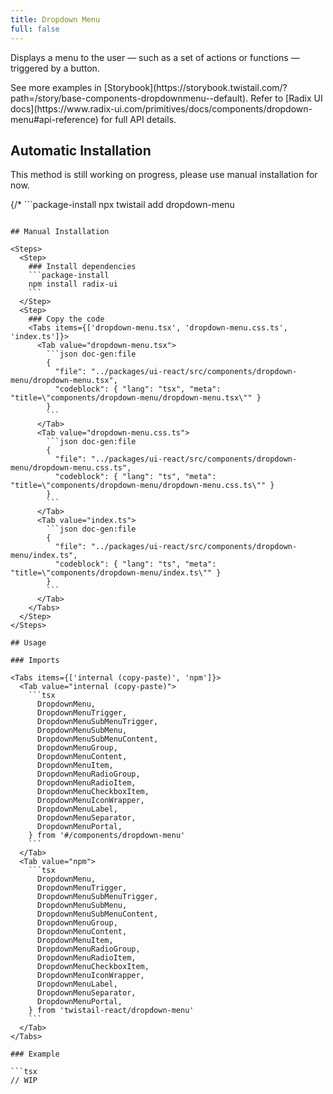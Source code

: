 ```yaml
---
title: Dropdown Menu
full: false
---
```


Displays a menu to the user — such as a set of actions or functions — triggered by a button.

<Callout type='info'>
  See more examples in [Storybook](https://storybook.twistail.com/?path=/story/base-components-dropdownmenu--default).
  Refer to [Radix UI docs](https://www.radix-ui.com/primitives/docs/components/dropdown-menu#api-reference) for full API details.
</Callout>

## Automatic Installation

<Callout type='warn'>
  This method is still working on progress, please use manual installation for now.
</Callout>

{/* ```package-install
npx twistail add dropdown-menu
``` */}

## Manual Installation

<Steps>
  <Step>
    ### Install dependencies
    ```package-install
    npm install radix-ui
    ```
  </Step>
  <Step>
    ### Copy the code
    <Tabs items={['dropdown-menu.tsx', 'dropdown-menu.css.ts', 'index.ts']}>
      <Tab value="dropdown-menu.tsx">
        ```json doc-gen:file
        {
          "file": "../packages/ui-react/src/components/dropdown-menu/dropdown-menu.tsx",
          "codeblock": { "lang": "tsx", "meta": "title=\"components/dropdown-menu/dropdown-menu.tsx\"" }
        }
        ```
      </Tab>
      <Tab value="dropdown-menu.css.ts">
        ```json doc-gen:file
        {
          "file": "../packages/ui-react/src/components/dropdown-menu/dropdown-menu.css.ts",
          "codeblock": { "lang": "ts", "meta": "title=\"components/dropdown-menu/dropdown-menu.css.ts\"" }
        }
        ```
      </Tab>
      <Tab value="index.ts">
        ```json doc-gen:file
        {
          "file": "../packages/ui-react/src/components/dropdown-menu/index.ts",
          "codeblock": { "lang": "ts", "meta": "title=\"components/dropdown-menu/index.ts\"" }
        }
        ```
      </Tab>
    </Tabs>
  </Step>
</Steps>

## Usage

### Imports

<Tabs items={['internal (copy-paste)', 'npm']}>
  <Tab value="internal (copy-paste)">
    ```tsx
      DropdownMenu,
      DropdownMenuTrigger,
      DropdownMenuSubMenuTrigger,
      DropdownMenuSubMenu,
      DropdownMenuSubMenuContent,
      DropdownMenuGroup,
      DropdownMenuContent,
      DropdownMenuItem,
      DropdownMenuRadioGroup,
      DropdownMenuRadioItem,
      DropdownMenuCheckboxItem,
      DropdownMenuIconWrapper,
      DropdownMenuLabel,
      DropdownMenuSeparator,
      DropdownMenuPortal,
    } from '#/components/dropdown-menu'
    ```
  </Tab>
  <Tab value="npm">
    ```tsx
      DropdownMenu,
      DropdownMenuTrigger,
      DropdownMenuSubMenuTrigger,
      DropdownMenuSubMenu,
      DropdownMenuSubMenuContent,
      DropdownMenuGroup,
      DropdownMenuContent,
      DropdownMenuItem,
      DropdownMenuRadioGroup,
      DropdownMenuRadioItem,
      DropdownMenuCheckboxItem,
      DropdownMenuIconWrapper,
      DropdownMenuLabel,
      DropdownMenuSeparator,
      DropdownMenuPortal,
    } from 'twistail-react/dropdown-menu'
    ```
  </Tab>
</Tabs>

### Example

```tsx
// WIP
```
